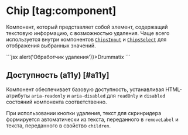 <Overview>

# Chip [tag:component]

Компонент, который представляет собой элемент, содержащий текстовую информацию, с возможностью удаления.
Чаще всего используется внутри компонентов [`ChipsInput`](/components/chips-input) и [`ChipsSelect`](/components/chips-select) для
отображения выбранных значений.

</Overview>

<Playground>
  ```jsx
  <Chip onRemove={() => alert('Обработчик удаления')}>Drummatix</Chip>
  ```
</Playground>

## Доступность (a11y) [#a11y]

Компонент обеспечивает базовую доступность, устанавливая HTML-атрибуты `aria-readonly` и `aria-disabled`
для `readOnly` и `disabled` состояний компонента соответственно.

При использовании кнопки удаления, текст для скринридера формируется автоматически из текста, переданного в `removeLabel` и
текста, переданного в свойство `children`.
